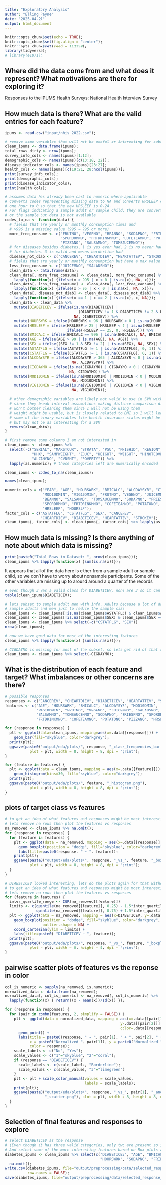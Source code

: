 ---
title: "Exploratory Analysis"
author: "Elling Payne"
date: "2025-04-27"
output: html_document
---

```{r setup, include=FALSE}
knitr::opts_chunk$set(echo = TRUE);
knitr::opts_chunk$set(fig.align = "center");
knitr::opts_chunk$set(seed = 112358);
library(tidyverse);
# library(e1071);
```

## Where did the data come from and what does it represent? What motivations are there for exploring it?

Responses to the IPUMS Health Surveys: National Health Interview Survey

## How much data is there? What are the valid entries for each feature?

```{r}
ipums <- read.csv("input/nhis_2022.csv");

# remove some variables that will not be useful or interesting for subsetting or modeling
clean_ipums <- data.frame(ipums);
total_rows_dirty <- nrow(ipums);
survey_info_cols <- names(ipums)[1:12];
demographic_cols <- names(ipums)[c(13:18, 22)];
disease_indicator_cols <- names(ipums)[23:27];
health_cols <- names(ipums)[c(19:21, 28:ncol(ipums))];
print(survey_info_cols);
print(demographic_cols);
print(disease_indicator_cols);
print(health_cols);
```

```{r}
# assumes data has already been cast to numeric where applicable
# converts codes representing missing data to NA and converts HRSLEEP code representing less than
# one hour to 0 so that the new HRSLEEP is 0-24.
# For flags indicating a sample adult or sample child, they are converted to NA if not the sample
# or the sample but data is not available
codes_to_na <- function(data) {
  # fields that are yearly or monthly consumption times and
  # >996 is a missing value (995 = 995 or more)
  more_freq_consume <- c("FRUTNO", "VEGENO", "BEANNO", "SODAPNO", "FRIESPNO",
                         "SPORDRMNO", "FRTDRINKMNO", "COFETEAMNO", "POTATONO",
                         "PIZZANO", "SALSAMNO", "TOMSAUCEMNO");
  # for diseases besides diabetes, 1 is yes ever had, 2 is no never had
  # for diabetes, 3 is valid and means borderline had
  disease_not_diab <- c("CANCEREV", "CHEARTDIEV", "HEARTATTEV", "STROKEV");
  # fields that are yearly or monthly consumption but have a max value of 95
  less_freq_consume <- c("JUICEMNO", "SALADSNO");
  clean_data <- data.frame(data);
  clean_data[, more_freq_consume] <- clean_data[, more_freq_consume] %>%
    lapply(function(x) {ifelse(x > 995 | x < 0 | is.na(x), NA, x)});
  clean_data[, less_freq_consume] <- clean_data[, less_freq_consume] %>%
    lapply(function(x) {ifelse(x > 95 | x < 0 | is.na(x), NA, x)});
  clean_data[, disease_not_diab] <- clean_data[, disease_not_diab] %>%
    lapply(function(x) {ifelse(x == 1 | x == 2 | is.na(x), x, NA)});
  clean_data <- clean_data %>%
    mutate(DIABETICEV = ifelse(is.nan(DIABETICEV) | 
                                 (DIABETICEV != 1 & DIABETICEV != 2 & DIABETICEV != 3),
                               NA, DIABETICEV)) %>%
    mutate(HOURSWRK = ifelse(HOURSWRK > 96 | HOURSWRK < 0 | is.na(HOURSWRK), NA, HOURSWRK)) %>%
    mutate(HRSLEEP = ifelse(HRSLEEP > 25 | HRSLEEP < 1 | is.na(HRSLEEP), NA, 
                            ifelse(HRSLEEP == 25, 0, HRSLEEP))) %>%
    mutate(BMICALC = ifelse(BMICALC == 996 | is.na(BMICALC), NA, BMICALC)) %>%
    mutate(AGE = ifelse(AGE > 99 | is.na(AGE), NA, AGE)) %>%
    mutate(SEX = ifelse((SEX != 1 & SEX != 2) | is.na(SEX), NA, SEX)) %>%
    mutate(ASTATFLG = ifelse(ASTATFLG != 1 | is.na(ASTATFLG), 0, 1)) %>%
    mutate(CSTATFLG = ifelse(CSTATFLG != 1 | is.na(CSTATFLG), 0, 1)) %>%
    mutate(ALCDAYSYR = ifelse(ALCDAYSYR > 365 | ALCDAYSYR < 0 | is.na(ALCDAYSYR),
                              NA, ALCDAYSYR)) %>%
    mutate(CIGDAYMO = ifelse(is.na(CIGDAYMO) | CIGDAYMO < 0 | CIGDAYMO > 30,
                             NA, CIGDAYMO)) %>%
    mutate(MOD10DMIN = ifelse(is.na(MOD10DMIN) | MOD10DMIN < 0 | MOD10DMIN > 719,
                              NA, MOD10DMIN)) %>%
    mutate(VIG10DMIN = ifelse(is.na(VIG10DMIN) | VIG10DMIN < 0 | VIG10DMIN > 719,
                              NA, VIG10DMIN));
  
  # other demographic variables are likely not valid to use in SVM without vecotrization
  # since they break interval assumptions making distance comparison difficult.
  # won't bother cleaning them since I will not be using them
  # weight might be usable, but is closely related to BMI so I will leave it out for now
  # some of the binary variables like health insurance status might be usable
  # but may not be as interesting for a SVM
  return(clean_data);
}

# first remove some columns I am not interested in
clean_ipums <- clean_ipums %>%
  select(-c("SERIAL", "MARSTCUR", "STRATA", "PSU", "NHISHID", "REGION", "PERNUM", "NHISPID",
            "HHX", "SAMPWEIGHT", "EDUC", "HEIGHT", "WEIGHT", "HINOTCOVE", 
            "ALCANYNO", "CVDSHT", "POVERTY")) %>%
  lapply(as.numeric); # those categories left are numerically encoded

clean_ipums <- codes_to_na(clean_ipums);
```

```{r}
names(clean_ipums);
```
```{r}
numeric_cols = c("YEAR", "AGE", "HOURSWRK", "BMICALC", "ALCDAYSYR", "CIGDAYMO",
                 "MOD10DMIN", "VIG10DMIN", "FRUTNO", "VEGENO", "JUICEMNO", "SALADSNO",
                 "BEANNO", "SALSAMNO", "TOMSAUCEMNO", "SODAPNO", "FRIESPNO",
                 "SPORDRMNO", "FRTDRINKMNO", "COFETEAMNO", "POTATONO", "PIZZANO",
                 "HRSLEEP", "HOURSLP");
factor_cols = c("ASTATFLG", "CSTATFLG", "SEX", "CANCEREV",
                "CHEARTDIEV", "DIABETICEV", "HEARTATTEV", "STROKEV");
clean_ipums[, factor_cols] <- clean_ipums[, factor_cols] %>% lapply(as.factor);
```



## How much data is missing? Is there anything of note about which data is missing?

```{r}
print(paste0("Total Rows in Dataset: ", nrow(clean_ipums)));
clean_ipums %>% lapply(function(x) {sum(is.na(x))});
```
It appears that all of the data here is either from a sample adult or sample child, so we don't have to worry about nonsample participants. Some of the other variables are missing up to around around a quarter of the records
```{r}
# even though 3 was a valid class for DIABETICEV, none are 3 so it can be treated as binary (yay)
table(clean_ipums$DIABETICEV);
```


```{r}
# lets subset to sample adult men with info. Adults because a lot of data is only collected for
# sample adults and men just to reduce the sample size
clean_ipums <- clean_ipums[!is.na(clean_ipums$ASTATFLG) & clean_ipums$ASTATFLG == 1,];
clean_ipums <- clean_ipums[!is.na(clean_ipums$SEX) & clean_ipums$SEX == 1,];
clean_ipums <- clean_ipums %>% select(-c("CSTATFLG", "SEX"))
nrow(clean_ipums);
```
```{r}
# now we have good data for most of the interesting features
clean_ipums %>% lapply(function(x) {sum(is.na(x))});
```
```{r}
# CIGDAYMO is missing for most of the subset, so lets get rid of that right now
clean_ipums <- clean_ipums %>% select(-CIGDAYMO);
```



## What is the distribution of each feature and target? What imbalances or other concerns are there?

```{r}
# possible responses
responses <- c("CANCEREV", "CHEARTDIEV", "DIABETICEV", "HEARTATTEV", "STROKEV");
features <- c("AGE", "HOURSWRK", "BMICALC", "ALCDAYSYR", "MOD10DMIN",
              "VIG10DMIN", "FRUTNO", "VEGENO", "JUICEMNO", "SALADSNO", "BEANNO",
              "SALSAMNO", "TOMSAUCEMNO", "SODAPNO", "FRIESPNO", "SPORDRMNO",
              "FRTDRINKMNO", "COFETEAMNO", "POTATONO", "PIZZANO", "HRSLEEP");
```
```{r}
for (response in responses) {
  plt <- ggplot(data=clean_ipums, mapping=aes(x=.data[[response]])) +
    geom_bar(fill="skyblue", color="darkgrey");
  print(plt);
  ggsave(paste0("output/eda/plots/", response, "_class_frequencies_bar.png"),
           plot = plt, width = 8, height = 8, dpi = "print");
}
```
```{r}
for (feature in features) {
  plt <- ggplot(data = clean_ipums, mapping = aes(x=.data[[feature]])) +
    geom_histogram(bins=30, fill="skyblue", color="darkgrey");
  print(plt);
  ggsave(paste0("output/eda/plots/", feature, "_histogram.png"),
           plot = plt, width = 8, height = 8, dpi = "print");
}
```




## plots of target class vs features

```{r}
# to get an idea of what features and responses might be most interesting,
# lets remove na rows then plot the features vs responses
na_removed <- clean_ipums %>% na.omit();
for (response in responses) {
  for (feature in features) {
    plt <- ggplot(data = na_removed, mapping = aes(x=.data[[response]], y=.data[[feature]])) +
      geom_boxplot(position = "dodge", fill="skyblue", color="darkgrey") +
      labs(title=paste0(response, " ~ ", feature));
    print(plt);
    ggsave(paste0("output/eda/plots/", response, "_vs_", feature, "_boxplot.png"),
           plot = plt, width = 8, height = 8, dpi = "print");
  }
}
```

```{r}
# DIABETICEV looked interesting, lets do the plots again for that without outliers
# to get an idea of what features and responses might be most interesting,
# lets remove na rows then plot the features vs responses
for (feature in features) {
  inter_quartile_range <- IQR(na_removed[[feature]])
  limits <- c(quantile(na_removed[[feature]], 0.25) - 1.5*inter_quartile_range,
              quantile(na_removed[[feature]], 0.75) + 1.5*inter_quartile_range)
  plt <- ggplot(data = na_removed, mapping = aes(x=DIABETICEV, y=.data[[feature]])) +
    geom_boxplot(position = "dodge", fill="skyblue", color="darkgrey",
                 outlier.shape = NA) +
    coord_cartesian(ylim = limits) +
    labs(title=paste0( "DIABETICEV ~ ", feature));
  print(plt);
  ggsave(paste0("output/eda/plots/", response, "_vs_", feature, "_boxplot_no_outliers.png"),
           plot = plt, width = 8, height = 8, dpi = "print");
}
```


## pairwise scatter plots of features vs the reponse in color

```{r}
col_is_numeric <- sapply(na_removed, is.numeric);
normalized_data <- data.frame(na_removed);
normalized_data[, col_is_numeric] <- na_removed[, col_is_numeric] %>%
  lapply(function(x) { return((x - mean(x))/sd(x)) });

for (response in responses) {
  for (pair in combn(features, 2, simplify = FALSE)) {
    plt <- ggplot(data = normalized_data, mapping = aes(x=.data[[pair[1]]],
                                                    y=.data[[pair[2]]],
                                                    color=.data[[response]])) +
      geom_point() + 
      labs(title = paste0(response, " ~ ", pair[1], " + ", pair[2], " (Normalized)"),
           x = paste0("Normalized ", pair[1]), y = paste0("Normalized ", pair[2]),
           color = response);
    scale_labels <- c("No", "Yes");
    scale_values <- c("1"="skyblue", "2"="coral");
    if (response == "DIABETICEV") {
      scale_labels <- c(scale_labels, "Borderline");
      scale_values <- c(scale_values, "3"="limegreen")
    }
    plt <- plt + scale_color_manual(values = scale_values,
                                    labels = scale_labels);
    print(plt);
    ggsave(paste0("output/eda/plots/", response, "_vs_", pair[1], "_and_", pair[2],
                  "_scatter.png"), plot = plt, width = 8, height = 8, dpi = "print");
  }
}
```


## Selection of final features and responses to explore

```{r}
# select DIABETICEV as the response
# (Even though it has three valid categories, only two are present so its still a single SVM)
# And select some of the more interesting features based on Box plots and scatter plots
diabetes_ipums <- clean_ipums %>% select(c("DIABETICEV", "AGE", "BMICALC", "ALCDAYSYR",
                                           "HOURSWRK", "SODAPNO", "FRIESPNO")) %>%
  na.omit();
write.csv(diabetes_ipums, file="output/preprocessing/data/selected_response_and_features.csv",
          row.names = FALSE);
save(diabetes_ipums, file="output/preprocessing/data/selected_response_and_features.RData");
```


